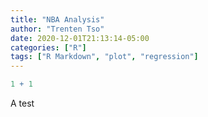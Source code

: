 ```yaml
---
title: "NBA Analysis"
author: "Trenten Tso"
date: 2020-12-01T21:13:14-05:00
categories: ["R"]
tags: ["R Markdown", "plot", "regression"]
---
```


```r
1 + 1
```

A test